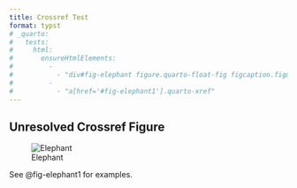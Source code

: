 ```yaml
---
title: Crossref Test
format: typst
# _quarto:
#   tests:
#     html:
#       ensureHtmlElements:
#         - 
#           - "div#fig-elephant figure.quarto-float-fig figcaption.figure"
#         - 
#           - "a[href='#fig-elephant1'].quarto-xref"
---
```


## Unresolved Crossref Figure

![Elephant](img/thinker.jpg){#fig-elephant}

See @fig-elephant1 for examples. 